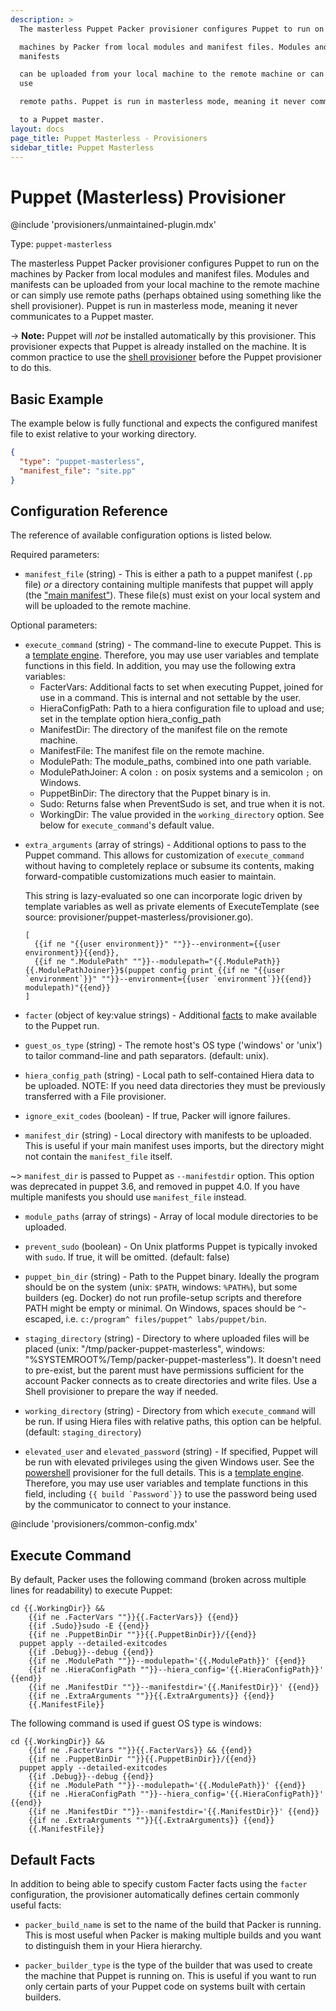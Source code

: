 ```yaml
---
description: >
  The masterless Puppet Packer provisioner configures Puppet to run on the

  machines by Packer from local modules and manifest files. Modules and
  manifests

  can be uploaded from your local machine to the remote machine or can simply
  use

  remote paths. Puppet is run in masterless mode, meaning it never communicates

  to a Puppet master.
layout: docs
page_title: Puppet Masterless - Provisioners
sidebar_title: Puppet Masterless
---
```


# Puppet (Masterless) Provisioner

@include 'provisioners/unmaintained-plugin.mdx'

Type: `puppet-masterless`

The masterless Puppet Packer provisioner configures Puppet to run on the
machines by Packer from local modules and manifest files. Modules and manifests
can be uploaded from your local machine to the remote machine or can simply use
remote paths (perhaps obtained using something like the shell provisioner).
Puppet is run in masterless mode, meaning it never communicates to a Puppet
master.

-> **Note:** Puppet will _not_ be installed automatically by this
provisioner. This provisioner expects that Puppet is already installed on the
machine. It is common practice to use the [shell
provisioner](/docs/provisioners/shell) before the Puppet provisioner to do
this.

## Basic Example

The example below is fully functional and expects the configured manifest file
to exist relative to your working directory.

```json
{
  "type": "puppet-masterless",
  "manifest_file": "site.pp"
}
```

## Configuration Reference

The reference of available configuration options is listed below.

Required parameters:

- `manifest_file` (string) - This is either a path to a puppet manifest
  (`.pp` file) _or_ a directory containing multiple manifests that puppet
  will apply (the ["main
  manifest"](https://docs.puppetlabs.com/puppet/latest/reference/dirs_manifest)).
  These file(s) must exist on your local system and will be uploaded to the
  remote machine.

Optional parameters:

- `execute_command` (string) - The command-line to execute Puppet. This is a
  [template engine](/docs/templates/engine). Therefore, you
  may use user variables and template functions in this field. In addition,
  you may use the following extra variables:
  - FacterVars: Additional facts to set when executing Puppet, joined for
    use in a command. This is internal and not settable by the user.
  - HieraConfigPath: Path to a hiera configuration file to upload and use;
    set in the template option hiera_config_path
  - ManifestDir: The directory of the manifest file on the remote machine.
  - ManifestFile: The manifest file on the remote machine.
  - ModulePath: The module_paths, combined into one path variable.
  - ModulePathJoiner: A colon `:` on posix systems and a semicolon `;` on
    Windows.
  - PuppetBinDir: The directory that the Puppet binary is in.
  - Sudo: Returns false when PreventSudo is set, and true when it is not.
  - WorkingDir: The value provided in the `working_directory` option.
    See below for `execute_command`'s default value.

* `extra_arguments` (array of strings) - Additional options to pass to the
  Puppet command. This allows for customization of
  `execute_command` without having to completely replace or subsume its
  contents, making forward-compatible customizations much easier to maintain.

  This string is lazy-evaluated so one can incorporate logic driven by
  template variables as well as private elements of ExecuteTemplate (see
  source: provisioner/puppet-masterless/provisioner.go).

  ```text
  [
    {{if ne "{{user environment}}" ""}}--environment={{user environment}}{{end}},
    {{if ne ".ModulePath" ""}}--modulepath="{{.ModulePath}}{{.ModulePathJoiner}}$(puppet config print {{if ne "{{user `environment`}}" ""}}--environment={{user `environment`}}{{end}} modulepath)"{{end}}
  ]
  ```

* `facter` (object of key:value strings) - Additional
  [facts](https://docs.puppet.com/facter/) to make available to the Puppet
  run.

* `guest_os_type` (string) - The remote host's OS type ('windows' or 'unix')
  to tailor command-line and path separators. (default: unix).

* `hiera_config_path` (string) - Local path to self-contained Hiera data to
  be uploaded. NOTE: If you need data directories they must be previously
  transferred with a File provisioner.

* `ignore_exit_codes` (boolean) - If true, Packer will ignore failures.

* `manifest_dir` (string) - Local directory with manifests to be uploaded.
  This is useful if your main manifest uses imports, but the directory might
  not contain the `manifest_file` itself.

~> `manifest_dir` is passed to Puppet as `--manifestdir` option. This
option was deprecated in puppet 3.6, and removed in puppet 4.0. If you have
multiple manifests you should use `manifest_file` instead.

- `module_paths` (array of strings) - Array of local module directories to be
  uploaded.

- `prevent_sudo` (boolean) - On Unix platforms Puppet is typically invoked
  with `sudo`. If true, it will be omitted. (default: false)

- `puppet_bin_dir` (string) - Path to the Puppet binary. Ideally the program
  should be on the system (unix: `$PATH`, windows: `%PATH%`), but some
  builders (eg. Docker) do not run profile-setup scripts and therefore PATH
  might be empty or minimal. On Windows, spaces should be `^`-escaped, i.e.
  `c:/program^ files/puppet^ labs/puppet/bin`.

- `staging_directory` (string) - Directory to where uploaded files will be
  placed (unix: "/tmp/packer-puppet-masterless", windows:
  "%SYSTEMROOT%/Temp/packer-puppet-masterless"). It doesn't need to
  pre-exist, but the parent must have permissions sufficient for the account
  Packer connects as to create directories and write files. Use a Shell
  provisioner to prepare the way if needed.

- `working_directory` (string) - Directory from which `execute_command` will
  be run. If using Hiera files with relative paths, this option can be
  helpful. (default: `staging_directory`)

- `elevated_user` and `elevated_password` (string) - If specified, Puppet
  will be run with elevated privileges using the given Windows user. See the
  [powershell](/docs/provisioners/powershell) provisioner for the full
  details. This is a [template engine](/docs/templates/engine).
  Therefore, you may use user variables and template functions in this
  field, including `` {{ build `Password`}} `` to use the password being used
  by the communicator to connect to your instance.

@include 'provisioners/common-config.mdx'

## Execute Command

By default, Packer uses the following command (broken across multiple lines for
readability) to execute Puppet:

```shell
cd {{.WorkingDir}} &&
    {{if ne .FacterVars ""}}{{.FacterVars}} {{end}}
    {{if .Sudo}}sudo -E {{end}}
    {{if ne .PuppetBinDir ""}}{{.PuppetBinDir}}/{{end}}
  puppet apply --detailed-exitcodes
    {{if .Debug}}--debug {{end}}
    {{if ne .ModulePath ""}}--modulepath='{{.ModulePath}}' {{end}}
    {{if ne .HieraConfigPath ""}}--hiera_config='{{.HieraConfigPath}}' {{end}}
    {{if ne .ManifestDir ""}}--manifestdir='{{.ManifestDir}}' {{end}}
    {{if ne .ExtraArguments ""}}{{.ExtraArguments}} {{end}}
    {{.ManifestFile}}
```

The following command is used if guest OS type is windows:

```shell
cd {{.WorkingDir}} &&
    {{if ne .FacterVars ""}}{{.FacterVars}} && {{end}}
    {{if ne .PuppetBinDir ""}}{{.PuppetBinDir}}/{{end}}
  puppet apply --detailed-exitcodes
    {{if .Debug}}--debug {{end}}
    {{if ne .ModulePath ""}}--modulepath='{{.ModulePath}}' {{end}}
    {{if ne .HieraConfigPath ""}}--hiera_config='{{.HieraConfigPath}}' {{end}}
    {{if ne .ManifestDir ""}}--manifestdir='{{.ManifestDir}}' {{end}}
    {{if ne .ExtraArguments ""}}{{.ExtraArguments}} {{end}}
    {{.ManifestFile}}
```

## Default Facts

In addition to being able to specify custom Facter facts using the `facter`
configuration, the provisioner automatically defines certain commonly useful
facts:

- `packer_build_name` is set to the name of the build that Packer is running.
  This is most useful when Packer is making multiple builds and you want to
  distinguish them in your Hiera hierarchy.

- `packer_builder_type` is the type of the builder that was used to create
  the machine that Puppet is running on. This is useful if you want to run
  only certain parts of your Puppet code on systems built with certain
  builders.
